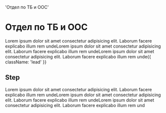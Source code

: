   'Отдел по ТБ и ООС'

# Отдел по ТБ и ООС

Lorem ipsum dolor sit amet consectetur adipisicing elit. Laborum facere explicabo illum rem undeLorem ipsum dolor sit amet consectetur adipisicing elit. Laborum facere explicabo illum rem undeLorem ipsum dolor sit amet consectetur adipisicing elit. Laborum facere explicabo illum rem unde{{ className: 'lead' }}

## Step

Lorem ipsum dolor sit amet consectetur adipisicing elit. Laborum facere explicabo illum rem undeLorem ipsum dolor sit amet consectetur adipisicing elit. Laborum facere explicabo illum rem undeLorem ipsum dolor sit amet consectetur adipisicing elit. Laborum facere explicabo illum rem und
